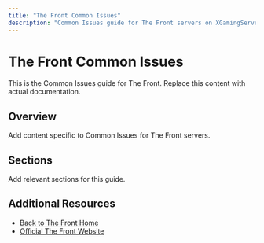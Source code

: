 ```yaml
---
title: "The Front Common Issues"
description: "Common Issues guide for The Front servers on XGamingServer"
---
```


# The Front Common Issues

This is the Common Issues guide for The Front. Replace this content with actual documentation.

## Overview

Add content specific to Common Issues for The Front servers.

## Sections

Add relevant sections for this guide.

## Additional Resources

- [Back to The Front Home](./index)
- [Official The Front Website](https://example.com)
